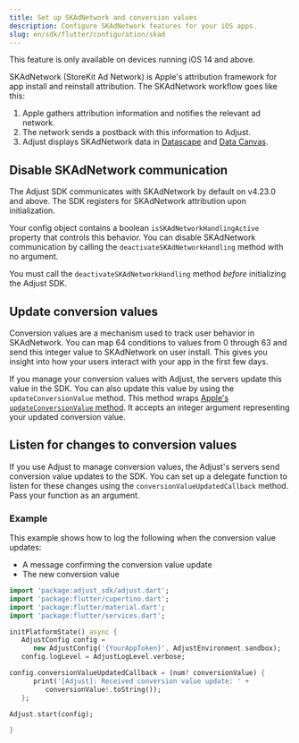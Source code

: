 ```yaml
---
title: Set up SKAdNetwork and conversion values
description: Configure SKAdNetwork features for your iOS apps.
slug: en/sdk/flutter/configuration/skad
---
```


<Callout type="important">

This feature is only available on devices running iOS 14 and above.

</Callout>

SKAdNetwork (StoreKit Ad Network) is Apple's attribution framework for
app install and reinstall attribution. The SKAdNetwork workflow goes like this:

1. Apple gathers attribution information and notifies the relevant ad network.
2. The network sends a postback with this information to Adjust.
3. Adjust displays SKAdNetwork data in [Datascape](https://help.adjust.com/en/suite/article/datascape) and [Data Canvas](https://help.adjust.com/en/classic/article/data-canvas-classic).

## Disable SKAdNetwork communication

The Adjust SDK communicates with SKAdNetwork by default on v4.23.0 and above. The SDK registers for SKAdNetwork attribution upon initialization.


Your config object contains a boolean `isSKAdNetworkHandlingActive` property that controls this behavior. You can disable SKAdNetwork communication by calling the `deactivateSKAdNetworkHandling` method with no argument.

<Callout type="important">

You must call the `deactivateSKAdNetworkHandling` method _before_ initializing the Adjust SDK.

</Callout>


<DeactivateSKAdNetworkHandling />

## Update conversion values

Conversion values are a mechanism used to track user behavior in SKAdNetwork. You can map 64 conditions to values from 0 through 63 and send this integer value to SKAdNetwork on user install. This gives you insight into how your users interact with your app in the first few days.


If you manage your conversion values with Adjust, the servers update this value in the SDK. You can also update this value by using the `updateConversionValue` method. This method wraps [Apple's `updateConversionValue` method](https://developer.apple.com/documentation/storekit/skadnetwork/3566697-updateconversionvalue). It accepts an integer argument representing your updated conversion value.


<UpdateConversionValue />

## Listen for changes to conversion values

If you use Adjust to manage conversion values, the Adjust's servers send conversion value updates to the SDK. You can set up a delegate function to listen for these changes using the `conversionValueUpdatedCallback` method. Pass your function as an argument.


<ConversionValueUpdatedCallback />

### Example

This example shows how to log the following when the conversion value updates:

-  A message confirming the conversion value update
-  The new conversion value


```dart title="main.dart"
import 'package:adjust_sdk/adjust.dart';
import 'package:flutter/cupertino.dart';
import 'package:flutter/material.dart';
import 'package:flutter/services.dart';

initPlatformState() async {
   AdjustConfig config =
      new AdjustConfig('{YourAppToken}', AdjustEnvironment.sandbox);
   config.logLevel = AdjustLogLevel.verbose;

config.conversionValueUpdatedCallback = (num? conversionValue) {
      print('[Adjust]: Received conversion value update: ' +
         conversionValue!.toString());
   };

Adjust.start(config);

}

```

